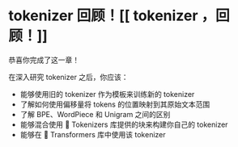 #  tokenizer 回顾！[[ tokenizer ，回顾！]]

<CourseFloatingBanner
    chapter={6}
    classNames="absolute z-10 right-0 top-0"
/>

恭喜你完成了这一章！

在深入研究 tokenizer 之后，你应该：

- 能够使用旧的 tokenizer 作为模板来训练新的 tokenizer 
- 了解如何使用偏移量将 tokens 的位置映射到其原始文本范围
- 了解 BPE、WordPiece 和 Unigram 之间的区别
- 能够混合使用 🤗 Tokenizers 库提供的块来构建你自己的 tokenizer 
- 能够在 🤗 Transformers 库中使用该 tokenizer 